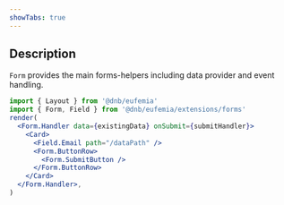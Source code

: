 ```yaml
---
showTabs: true
---
```


## Description

`Form` provides the main forms-helpers including data provider and event handling.

```jsx
import { Layout } from '@dnb/eufemia'
import { Form, Field } from '@dnb/eufemia/extensions/forms'
render(
  <Form.Handler data={existingData} onSubmit={submitHandler}>
    <Card>
      <Field.Email path="/dataPath" />
      <Form.ButtonRow>
        <Form.SubmitButton />
      </Form.ButtonRow>
    </Card>
  </Form.Handler>,
)
```
